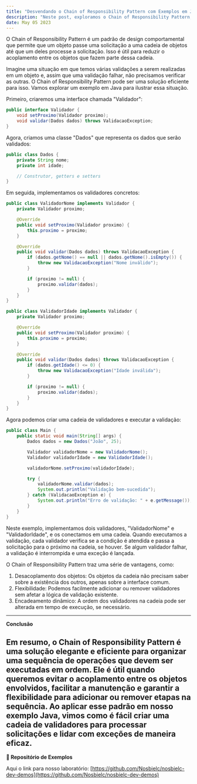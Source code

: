 ```yaml
---
title: "Desvendando o Chain of Responsibility Pattern com Exemplos em Java"
description: "Neste post, exploramos o Chain of Responsibility Pattern, um padrão de design comportamental, e aplicamos exemplos práticos em Java para demonstrar seu uso e benefícios."
date: May 05 2023
---
```


O Chain of Responsibility Pattern é um padrão de design comportamental que permite que um objeto passe uma solicitação a uma cadeia de objetos até que um deles processe a solicitação. Isso é útil para reduzir o acoplamento entre os objetos que fazem parte dessa cadeia.

Imagine uma situação em que temos várias validações a serem realizadas em um objeto e, assim que uma validação falhar, não precisamos verificar as outras. O Chain of Responsibility Pattern pode ser uma solução eficiente para isso. Vamos explorar um exemplo em Java para ilustrar essa situação.

Primeiro, criaremos uma interface chamada "Validador":

```java
public interface Validador {
    void setProximo(Validador proximo);
    void validar(Dados dados) throws ValidacaoException;
}
```

Agora, criamos uma classe "Dados" que representa os dados que serão validados:

```java
public class Dados {
    private String nome;
    private int idade;

    // Construtor, getters e setters
}
```

Em seguida, implementamos os validadores concretos:

```java
public class ValidadorNome implements Validador {
    private Validador proximo;

    @Override
    public void setProximo(Validador proximo) {
        this.proximo = proximo;
    }

    @Override
    public void validar(Dados dados) throws ValidacaoException {
        if (dados.getNome() == null || dados.getNome().isEmpty()) {
            throw new ValidacaoException("Nome inválido");
        }

        if (proximo != null) {
            proximo.validar(dados);
        }
    }
}

public class ValidadorIdade implements Validador {
    private Validador proximo;

    @Override
    public void setProximo(Validador proximo) {
        this.proximo = proximo;
    }

    @Override
    public void validar(Dados dados) throws ValidacaoException {
        if (dados.getIdade() <= 0) {
            throw new ValidacaoException("Idade inválida");
        }

        if (proximo != null) {
            proximo.validar(dados);
        }
    }
}
```

Agora podemos criar uma cadeia de validadores e executar a validação:

```java
public class Main {
    public static void main(String[] args) {
        Dados dados = new Dados("João", 25);

        Validador validadorNome = new ValidadorNome();
        Validador validadorIdade = new ValidadorIdade();

        validadorNome.setProximo(validadorIdade);

        try {
            validadorNome.validar(dados);
            System.out.println("Validação bem-sucedida");
        } catch (ValidacaoException e) {
            System.out.println("Erro de validação: " + e.getMessage());
        }
    }
}
```

Neste exemplo, implementamos dois validadores, "ValidadorNome" e "ValidadorIdade", e os conectamos em uma cadeia. Quando executamos a validação, cada validador verifica se a condição é atendida e passa a solicitação para o próximo na cadeia, se houver. Se algum validador falhar, a validação é interrompida e uma exceção é lançada.

O Chain of Responsibility Pattern traz uma série de vantagens, como:

1. Desacoplamento dos objetos: Os objetos da cadeia não precisam saber sobre a existência dos outros, apenas sobre a interface comum.
2. Flexibilidade: Podemos facilmente adicionar ou remover validadores sem afetar a lógica de validação existente.
3. Encadeamento dinâmico: A ordem dos validadores na cadeia pode ser alterada em tempo de execução, se necessário.

---

**Conclusão**

Em resumo, o Chain of Responsibility Pattern é uma solução elegante e eficiente para organizar uma sequência de operações que devem ser executadas em ordem. Ele é útil quando queremos evitar o acoplamento entre os objetos envolvidos, facilitar a manutenção e garantir a flexibilidade para adicionar ou remover etapas na sequência. Ao aplicar esse padrão em nosso exemplo Java, vimos como é fácil criar uma cadeia de validadores para processar solicitações e lidar com exceções de maneira eficaz.
---

**🔗 Repositório de Exemplos**

Aqui o link para nosso laboratório: [https://github.com/Nosbielc/nosbielc-dev-demos](https://github.com/Nosbielc/nosbielc-dev-demos)